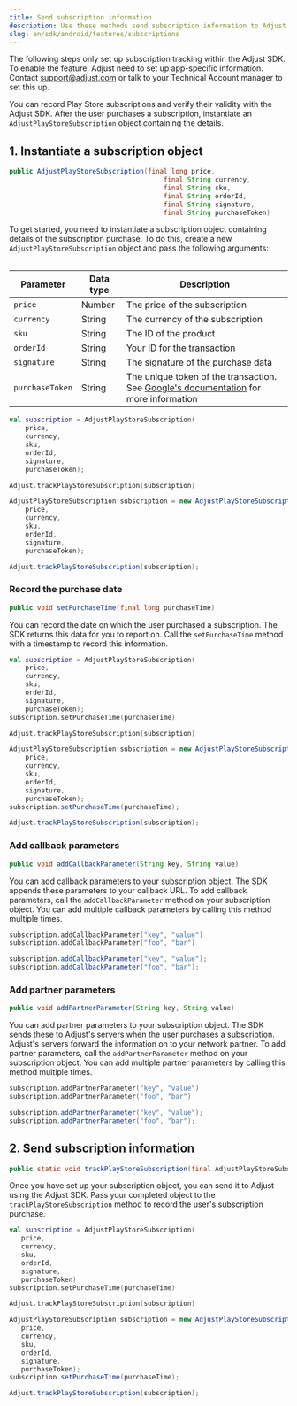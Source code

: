 ```yaml
---
title: Send subscription information
description: Use these methods send subscription information to Adjust.
slug: en/sdk/android/features/subscriptions
---
```


<Callout type="important">

The following steps only set up subscription tracking within the Adjust SDK. To enable the feature, Adjust need to set up app-specific information. Contact support@adjust.com or talk to your Technical Account manager to set this up.

</Callout>

You can record Play Store subscriptions and verify their validity with the Adjust SDK. After the user purchases a subscription, instantiate an `AdjustPlayStoreSubscription` object containing the details.

## 1. Instantiate a subscription object

```java title="Method signature"
public AdjustPlayStoreSubscription(final long price,
                                       final String currency,
                                       final String sku,
                                       final String orderId,
                                       final String signature,
                                       final String purchaseToken)
```

To get started, you need to instantiate a subscription object containing details of the subscription purchase. To do this, create a new `AdjustPlayStoreSubscription` object and pass the following arguments:

<Table>

| Parameter       | Data type | Description                                                                                                                                                                                 |
| --------------- | --------- | ------------------------------------------------------------------------------------------------------------------------------------------------------------------------------------------- |
| `price`         | Number    | The price of the subscription                                                                                                                                                               |
| `currency`      | String    | The currency of the subscription                                                                                                                                                            |
| `sku`           | String    | The ID of the product                                                                                                                                                                       |
| `orderId`       | String    | Your ID for the transaction                                                                                                                                                                 |
| `signature`     | String    | The signature of the purchase data                                                                                                                                                          |
| `purchaseToken` | String    | The unique token of the transaction. See [Google's documentation](<https://developer.android.com/reference/com/android/billingclient/api/Purchase#getPurchaseToken()>) for more information |

</Table>

<Tabs>
<Tab title="Kotlin" sync="kotlin">

```kotlin
val subscription = AdjustPlayStoreSubscription(
    price,
    currency,
    sku,
    orderId,
    signature,
    purchaseToken);

Adjust.trackPlayStoreSubscription(subscription)
```

</Tab>

<Tab title="Java" sync="java" >

```java
AdjustPlayStoreSubscription subscription = new AdjustPlayStoreSubscription(
    price,
    currency,
    sku,
    orderId,
    signature,
    purchaseToken);

Adjust.trackPlayStoreSubscription(subscription);
```

</Tab>
</Tabs>

### Record the purchase date

```java title="Method signature"
public void setPurchaseTime(final long purchaseTime)
```

You can record the date on which the user purchased a subscription. The SDK returns this data for you to report on. Call the `setPurchaseTime` method with a timestamp to record this information.

<Tabs>
<Tab title="Kotlin" sync="kotlin">

```kotlin {8}
val subscription = AdjustPlayStoreSubscription(
    price,
    currency,
    sku,
    orderId,
    signature,
    purchaseToken);
subscription.setPurchaseTime(purchaseTime)

Adjust.trackPlayStoreSubscription(subscription)
```

</Tab>

<Tab title="Java" sync="java" >

```java {8}
AdjustPlayStoreSubscription subscription = new AdjustPlayStoreSubscription(
    price,
    currency,
    sku,
    orderId,
    signature,
    purchaseToken);
subscription.setPurchaseTime(purchaseTime);

Adjust.trackPlayStoreSubscription(subscription);
```

</Tab>
</Tabs>

### Add callback parameters

```java title="Method signature"
public void addCallbackParameter(String key, String value)
```

You can add callback parameters to your subscription object. The SDK appends these parameters to your callback URL. To add callback parameters, call the `addCallbackParameter` method on your subscription object. You can add multiple callback parameters by calling this method multiple times.

<Tabs>
<Tab title="Kotlin" sync="kotlin">

```kotlin
subscription.addCallbackParameter("key", "value")
subscription.addCallbackParameter("foo", "bar")
```

</Tab>

<Tab title="Java" sync="java" >

```java
subscription.addCallbackParameter("key", "value");
subscription.addCallbackParameter("foo", "bar");
```

</Tab>
</Tabs>

### Add partner parameters

```java title="Method signature"
public void addPartnerParameter(String key, String value)
```

You can add partner parameters to your subscription object. The SDK sends these to Adjust's servers when the user purchases a subscription. Adjust's servers forward the information on to your network partner. To add partner parameters, call the `addPartnerParameter` method on your subscription object. You can add multiple partner parameters by calling this method multiple times.

<Tabs>
<Tab title="Kotlin" sync="kotlin">

```kotlin
subscription.addPartnerParameter("key", "value")
subscription.addPartnerParameter("foo", "bar")
```

</Tab>

<Tab title="Java" sync="java" >

```java
subscription.addPartnerParameter("key", "value");
subscription.addPartnerParameter("foo", "bar");
```

</Tab>
</Tabs>

## 2. Send subscription information

```java title="Method signature"
public static void trackPlayStoreSubscription(final AdjustPlayStoreSubscription subscription)
```

Once you have set up your subscription object, you can send it to Adjust using the Adjust SDK. Pass your completed object to the `trackPlayStoreSubscription` method to record the user's subscription purchase.

<Tabs>
<Tab title="Kotlin" sync="kotlin">

```kotlin {10}
val subscription = AdjustPlayStoreSubscription(
   price,
   currency,
   sku,
   orderId,
   signature,
   purchaseToken)
subscription.setPurchaseTime(purchaseTime)

Adjust.trackPlayStoreSubscription(subscription)
```

</Tab>

<Tab title="Java" sync="java" >

```java {10}
AdjustPlayStoreSubscription subscription = new AdjustPlayStoreSubscription(
   price,
   currency,
   sku,
   orderId,
   signature,
   purchaseToken);
subscription.setPurchaseTime(purchaseTime);

Adjust.trackPlayStoreSubscription(subscription);
```

</Tab>
</Tabs>
